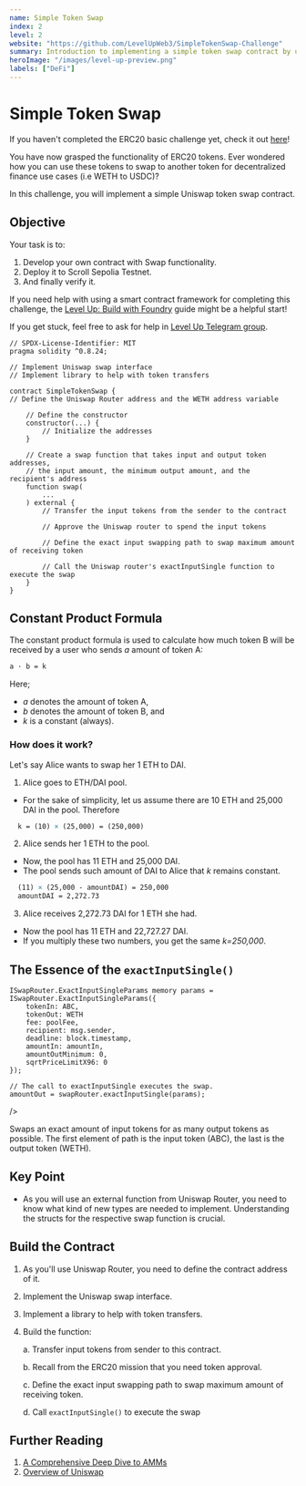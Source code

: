 ```yaml
---
name: Simple Token Swap
index: 2
level: 2
website: "https://github.com/LevelUpWeb3/SimpleTokenSwap-Challenge"
summary: Introduction to implementing a simple token swap contract by understanding Uniswap swap function.
heroImage: "/images/level-up-preview.png"
labels: ["DeFi"]
---
```


# Simple Token Swap

If you haven't completed the ERC20 basic challenge yet, check it out [here](https://www.levelup.xyz/challenges/ERC20)! 

You have now grasped the functionality of ERC20 tokens. Ever wondered how you can use these tokens to swap to another token for decentralized finance use cases (i.e WETH to USDC)?

In this challenge, you will implement a simple Uniswap token swap contract.

## Objective

Your task is to:
1. Develop your own contract with Swap functionality.
2. Deploy it to Scroll Sepolia Testnet.
3. And finally verify it.
 
If you need help with using a smart contract framework for completing this challenge, the [Level Up: Build with Foundry](https://www.levelup.xyz/content/level-up-foundry) guide might be a helpful start!

If you get stuck, feel free to ask for help in [Level Up Telegram group](https://t.me/+PdNbk5milo1mMTAy).

```solidity
// SPDX-License-Identifier: MIT
pragma solidity ^0.8.24;

// Implement Uniswap swap interface
// Implement library to help with token transfers

contract SimpleTokenSwap {
// Define the Uniswap Router address and the WETH address variable

    // Define the constructor
    constructor(...) {
        // Initialize the addresses
    }

    // Create a swap function that takes input and output token addresses,
    // the input amount, the minimum output amount, and the recipient's address
    function swap(
        ...
    ) external {
        // Transfer the input tokens from the sender to the contract

        // Approve the Uniswap router to spend the input tokens

        // Define the exact input swapping path to swap maximum amount of receiving token

        // Call the Uniswap router's exactInputSingle function to execute the swap
    }
}
```

## Constant Product Formula

The constant product formula is used to calculate how much token B will be received by a user who sends _a_ amount of token A:

```latex
a · b = k
```

Here;

- _a_ denotes the amount of token A,
- _b_ denotes the amount of token B, and
- _k_ is a constant (always).

### How does it work?

Let's say Alice wants to swap her 1 ETH to DAI.

1. Alice goes to ETH/DAI pool.

- For the sake of simplicity, let us assume there are 10 ETH and 25,000 DAI in the pool. Therefore
```latex
  k = (10) × (25,000) = (250,000)
```

2. Alice sends her 1 ETH to the pool.

- Now, the pool has 11 ETH and 25,000 DAI.
- The pool sends such amount of DAI to Alice that _k_ remains constant.
```latex  
  (11) × (25,000 - amountDAI) = 250,000
  amountDAI = 2,272.73
```

3. Alice receives 2,272.73 DAI for 1 ETH she had.

- Now the pool has 11 ETH and 22,727.27 DAI.
- If you multiply these two numbers, you get the same _k=250,000_.

## The Essence of the `exactInputSingle()`

```solidity
ISwapRouter.ExactInputSingleParams memory params =
ISwapRouter.ExactInputSingleParams({
    tokenIn: ABC,
    tokenOut: WETH
    fee: poolFee,
    recipient: msg.sender,
    deadline: block.timestamp,
    amountIn: amountIn,
    amountOutMinimum: 0,
    sqrtPriceLimitX96: 0
});

// The call to exactInputSingle executes the swap.
amountOut = swapRouter.exactInputSingle(params);
```
/>

Swaps an exact amount of input tokens for as many output tokens as possible. The first element of path is the input token (ABC), the last is the output token (WETH).

## Key Point

- As you will use an external function from Uniswap Router, you need to know what kind of new types are needed to implement. Understanding the structs for the respective swap function is crucial.

## Build the Contract

1. As you'll use Uniswap Router, you need to define the contract address of it.
2. Implement the Uniswap swap interface.
3. Implement a library to help with token transfers.
4. Build the function:

   a. Transfer input tokens from sender to this contract.
   
   b. Recall from the ERC20 mission that you need token approval.

   c. Define the exact input swapping path to swap maximum amount of receiving token.

   d. Call `exactInputSingle()` to execute the swap


## Further Reading

1. [A Comprehensive Deep Dive to AMMs](https://medium.com/@arbnom/navigating-the-defi-landscape-a-comprehensive-deep-dive-to-amms-954020ec23b)
2. [Overview of Uniswap](https://docs.uniswap.org/contracts/v4/overview)
